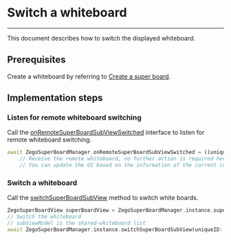# Switch a whiteboard

- - -


This document describes how to switch the displayed whiteboard.

## Prerequisites

Create a whiteboard by referring to [Create a super board](../Quick%20start/Create%20white%20board.mdx).

## Implementation steps

### Listen for remote whiteboard switching

Call the [onRemoteSuperBoardSubViewSwitched](https://pub.dev/documentation/zego_superboard/latest/zego_superboard_event_handler/ZegoSuperBoardEventHandler/onRemoteSuperBoardSubViewSwitched.html) interface to listen for remote whiteboard switching.

```dart
await ZegoSuperBoardManager.onRemoteSuperBoardSubViewSwitched = ((uniqueID) { 
    // Receive the remote whiteboard, no further action is required here.
    // You can update the UI based on the information of the current currentSuperBoardSubView, such as updating the current displayed whiteboard name.}); 
````

### Switch a whiteboard

Call the [switchSuperBoardSubView](https://pub.dev/documentation/zego_superboard/latest/zego_superboard/ZegoSuperBoardManager/switchSuperBoardSubView.html) method to switch white boards.

```dart
ZegoSuperBoardView superBoardView = ZegoSuperBoardManager.instance.superBoardView; 
// Switch the whiteboard 
// subViewModel is the shared-whiteboard list 
await ZegoSuperBoardManager.instance.switchSuperBoardSubView(uniqueID: subViewModel.uniqueID); 
```
